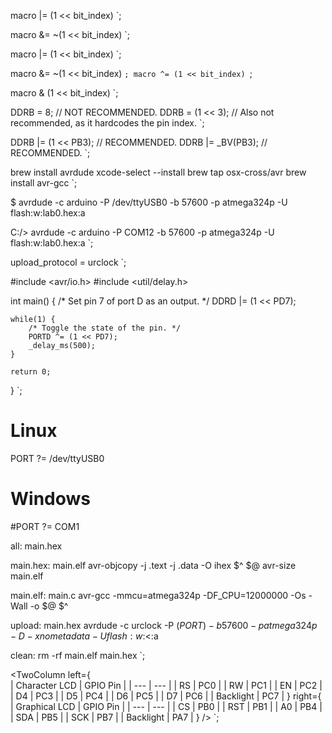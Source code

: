 macro \|= (1 << bit_index)
`;

macro &= ~(1 << bit_index)
`;

macro \|= (1 << bit_index)
`;

macro &= ~(1 << bit_index)
`;
macro ^= (1 << bit_index)
`;

macro & (1 << bit_index)
`;

DDRB = 8;               // NOT RECOMMENDED.
DDRB = (1 << 3);        // Also not recommended, as it hardcodes the pin index.
`;

DDRB |= (1 << PB3);     // RECOMMENDED.
DDRB |= _BV(PB3);       // RECOMMENDED.
`;

brew install avrdude
xcode-select --install
brew tap osx-cross/avr
brew install avr-gcc
`;

$ avrdude -c arduino -P /dev/ttyUSB0 -b 57600 -p atmega324p -U flash:w:lab0.hex:a

C:/> avrdude -c arduino -P COM12 -b 57600 -p atmega324p -U flash:w:lab0.hex:a
`;

 upload_protocol = urclock
`;

#include <avr/io.h>
#include <util/delay.h>

int main() {
    /* Set pin 7 of port D as an output. */
    DDRD |= (1 << PD7);

    while(1) {
        /* Toggle the state of the pin. */
        PORTD ^= (1 << PD7);
        _delay_ms(500);
    }

    return 0;
}
`;

# Linux
PORT ?= /dev/ttyUSB0
# Windows
#PORT ?= COM1

all: main.hex

main.hex: main.elf
	avr-objcopy  -j .text -j .data -O ihex $^ $@
	avr-size main.elf

main.elf: main.c
	avr-gcc -mmcu=atmega324p -DF_CPU=12000000 -Os -Wall -o $@ $^

upload: main.hex
	avrdude -c urclock -P $(PORT) -b 57600 -p atmega324p -D -xnometadata -U flash:w:$<:a

clean:
	rm -rf main.elf main.hex
`;


<TwoColumn 
  left={   
  |  Character LCD  |  GPIO Pin  |
    |  --- | --- |
    | RS               |  PC0         |
    | RW               |  PC1         |
    | EN               |  PC2         |
    | D4               |  PC3         |
    | D5               |  PC4         |
    | D6               |  PC5         |
    | D7               |  PC6         |
    | Backlight        |  PC7         |
    }
  right={
|  Graphical LCD  |  GPIO Pin  |
|  --- | --- |
| CS               |  PB0        |
| RST              |  PB1        |
| A0               |  PB4        |
| SDA              |  PB5        |
| SCK              |  PB7        |
| Backlight        |  PA7        |
  }
/>
`;